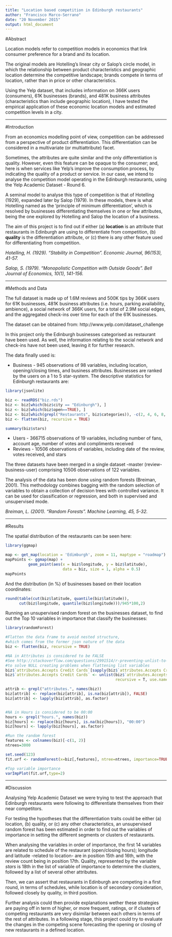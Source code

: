 ```yaml
---
title: "Location based competition in Edinburgh restaurants"
author: "Francisco Marco-Serrano"
date: "20 November 2015"
output: html_document
---
```


#Abstract

Location models refer to competition models in economics that link consumer preference for a brand and its location.

The original models are Hotelling's linear city or Salop's circle model, in which the relationship between product characteristics and geographic location determine the competitive landscape; brands compete in terms of location, rather than in price or other characteristics.

Using the Yelp dataset, that includes information on 366K users (consumers), 61K businesses (brands), and 481K business attributes (characteristics than include geographic location), I have tested the empirical application of these economic location models and estimated competition levels in a city.

---

#Introduction

From an economics modelling point of view, competition can be addressed from a perspective of product differentiation. This differentiation can be considered in a multivariate (or multiattribute) facet.

Sometimes, the attributes are quite similar and the only differentiation is quality. However, even this feature can be opaque to the consumer; and, here is when services like Yelp's improve the consumption process, by indicating the quality of a product or service. In our case, we intend to analyse the competition model operating in the Edinburgh restaurants, using the Yelp Academic Dataset - Round 6.

A seminal model to analyse this type of competition is that of Hotelling (1929), expanded later by Salop (1979). In these models, there is what Hotelling named as the 'principle of minimum differentiation', which is resolved by businesses differentiating themselves in one or few attributes, being the one explored by Hotelling and Salop the location of a business.

The aim of this project is to find out if either (a) **location** is an attribute that restaurants in Edinburgh are using to differentiate from competition, (b) **quality** is the differentiation attribute, or (c) there is any other feature used for differentiating from competition.


*Hotelling, H. (1929). "Stability in Competition". Economic Journal, 96(153), 41-57.*

*Salop, S. (1979). "Monopolistic Competition with Outside Goods". Bell Journal of Economics, 10(1), 141-156.*

---

#Methods and Data

The full dataset is made up of 1.6M reviews and 500K tips by 366K users for 61K businesses, 481K business attributes (i.e. hours, parking availability, ambience),
a social network of 366K users, for a total of 2.9M social edges, and the aggregated check-ins over time for each of the 61K businesses.

The dataset can be obtained from: http://www.yelp.com/dataset_challenge

In this project only the Edinburgh businesses categorised as restaurant have been used. As well, the information relating to the social network and check-ins have not been used, leaving it for further research.


The data finally used is:

* Business - 945 observations of 98 variables, including location, opening/closing times, and business attributes. Businesses are ranked by the users on a 1 to 5 star-system. The descriptive statistics for Edinburgh restaurants are:

```r

library(jsonlite)

biz <- readRDS("biz.rds")
biz <- biz[which(biz$city == "Edinburgh"), ]
biz <- biz[which(biz$open==TRUE), ]
biz <- biz[which(grepl("Restaurants", biz$categories)), -c(2, 4, 6, 8, 9, 11, 15)]
biz <- flatten(biz, recursive = TRUE)

summary(biz$stars)

```


* Users - 366715 observations of 19 variables, including number of fans, account age, number of votes and compliments received
* Reviews - 10506 observations of variables, including date of the review, votes received, and stars

The three datasets have been merged in a single dataset -master (review-business-user) comprising 10506 observations of 122 variables.

The analysis of the data has been done using random forests (Breiman, 2001). This methodology combines bagging with the random selection of variables to obtain a collection of decision trees with controlled variance. It can be used for classification or regression, and both in supervised and unsupervised mode.


*Breiman, L. (2001). "Random Forests". Machine Learning, 45, 5-32.*

---

#Results

The spatial distribution of the restaurants can be seen here:

```r

library(ggmap)

map <- get_map(location = 'Edimburgh', zoom = 11, maptype = "roadmap")
mapPoints <- ggmap(map) +
          geom_point(aes(x = biz$longitude, y = biz$latitude),
                         data = biz, size = 1, alpha = 0.5)
mapPoints
```

And the distribution (in %) of businesses based on their location coordinates:

```r

round(table(cut(biz$latitude, quantile(biz$latitude)),
      cut(biz$longitude, quantile(biz$longitude)))/945*100,2)

```


Running an unsupervised random forest on the businesses dataset, to find out the Top 10 variables in importance that classify the businesses:

```r
library(randomForest)

#Flatten the data frame to avoid nested structure,
#which comes from the former json nature of the data
biz <- flatten(biz, recursive = TRUE)

#NA in Attributes is considered to be FALSE
#See http://stackoverflow.com/questions/2991514/r-preventing-unlist-to-drop-null-values
#to solve NULL creating problems when flattening list variables
biz$`attributes.Accepts Credit Cards`[sapply(biz$`attributes.Accepts Credit Cards`, is.null)] <- NA
biz$`attributes.Accepts Credit Cards` <- unlist(biz$`attributes.Accepts Credit Cards`,
                                                recursive = T, use.names = T)

attrib <- grepl("attributes.", names(biz))
biz[attrib] <- replace(biz[attrib], is.na(biz[attrib]), FALSE)
biz[attrib] <- lapply(biz[attrib], as.factor)


#NA in Hours is considered to be 00:00
hours <- grepl("hours.", names(biz))
biz[hours] <- replace(biz[hours], is.na(biz[hours]), "00:00")
biz[hours] <- lapply(biz[hours], as.factor)

#Run the random forest
features <- colnames(biz)[-c(1, 2)]
ntrees=3000

set.seed(123)
fit.urf <- randomForest(x=biz[,features], ntree=ntrees, importance=TRUE,mtry=3)

#Top variable importance
varImpPlot(fit.urf,type=2)

```


---

#Discussion

Analysing Yelp Academic Dataset we were trying to test the approach that Edinburgh restaurants were following to differentiate themselves from their near competitors.

For testing the hypotheses that the differentiation traits could be either (a) location, (b) quality, or (c) any other characteristics, an unsupervised random forest has been estimated in order to find out the variables of importance in setting the different segments or clusters of restaurants.

When analysing the variables in order of importance, the first 14 variables are related to schedule of the restaurant (open/closing hours); longitude and latitude -related to location- are in position 15th and 16th, with the review count being in position 17th. Quality, represented by the variable *stars* is 18th in the list of variable of importance to determine the clusters, followed by a list of several other attributes.

Then, we can assert that restaurants in Edinburgh are competing in a first round, in terms of schedules, while location is of secondary consideration, followed closely by quality, in third position.

Further analysis could then provide explanations wether these strategies are paying off in term of higher, or more frequent, ratings, or if clusters of competing restaurants are very disimilar between each others in terms of the rest of attributes. In a following stage, this project could try to evaluate the changes in the competing scene forecasting the opening or closing of new restaurants in a defined location.
